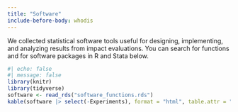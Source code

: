 ```yaml
---
title: "Software"
include-before-body: whodis
---
```


<script src="https://code.jquery.com/jquery-3.6.3.min.js" integrity="sha256-pvPw+upLPUjgMXY0G+8O0xUf+/Im1MZjXxxgOcBQBXU=" crossorigin="anonymous"></script>
  
<link rel="stylesheet" type="text/css" href="https://cdn.datatables.net/1.13.2/css/jquery.dataTables.css">
<script type="text/javascript" charset="utf8" src="https://cdn.datatables.net/1.13.2/js/jquery.dataTables.js"></script>
  
  
<style>
table.dataTable tbody td {
  vertical-align: top;
}
</style>

<script>
$(document).ready(function () {
    var groupColumn = 0;
    var table = $('#example').DataTable({
        columnDefs: [{ visible: false, targets: groupColumn }],
        order: [[groupColumn, 'asc']],
        displayLength: 25,
        drawCallback: function (settings) {
            var api = this.api();
            var rows = api.rows({ page: 'current' }).nodes();
            var last = null;
 
            api
                .column(groupColumn, { page: 'current' })
                .data()
                .each(function (group, i) {
                    if (last !== group) {
                        $(rows)
                            .eq(i)
                            .before('<tr class="group"><td colspan="5">' + group + '</td></tr>');
 
                        last = group;
                    }
                });
        },
    });
 
    // Order by the grouping
    $('#example tbody').on('click', 'tr.group', function () {
        var currentOrder = table.order()[0];
        if (currentOrder[0] === groupColumn && currentOrder[1] === 'asc') {
            table.order([groupColumn, 'desc']).draw();
        } else {
            table.order([groupColumn, 'asc']).draw();
        }
    });
});
</script>

We collected statistical software tools useful for designing, implementing, and analyzing results from impact evaluations. You can search for functions and for software packages in R and Stata below.

```r
#| echo: false
#| message: false
library(knitr)
library(tidyverse)
software <- read_rds("software_functions.rds")
kable(software |> select(-Experiments), format = "html", table.attr = "id=\"example\" class=\"display\" style=\"width:100%\"")
```

